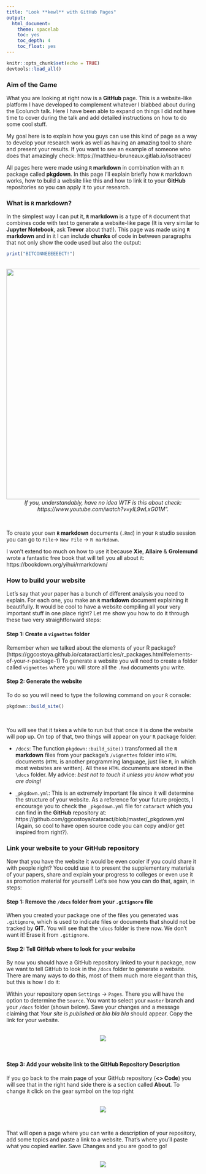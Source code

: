 ```yaml
---
title: "Look **kewl** with GitHub Pages"
output: 
  html_document:
    theme: spacelab
    toc: yes
    toc_depth: 4
    toc_float: yes
---
```

```r
knitr::opts_chunk$set(echo = TRUE)
devtools::load_all()
```

### **Aim of the Game** 

What you are looking at right now is a **GitHub** page. This is a website-like platform I have developed to complement whatever I blabbed about during the Ecolunch talk. Here I have been able to expand on things I did not have time to cover during the talk and add detailed instructions on how to do some cool stuff. 

My goal here is to explain how you guys can use this kind of page as a way to develop your research work as well as having an amazing tool to share and present your results. If you want to see an example of someone who does that amazingly check: https://matthieu-bruneaux.gitlab.io/isotracer/ 

All pages here were made using **`R` markdown** in combination with an `R` package called **pkgdown**. In this page I'll explain briefly how `R` markdown works, how to build a website like this and how to link it to your **GitHub** repositories so you can apply it to your research. 

### **What is `R` markdown?**

In the simplest way I can put it, **`R` markdown** is a type of `R` document that combines code with text to generate a website-like page (It is very similar to **Jupyter Notebook**, ask **Trevor** about that!). This page was made using **`R` markdown**  and in it I can include **chunks** of code in between paragraphs that not only show the code used but also the output: 

```r
print("BITCONNEEEEEECT!")
```

<br>
<center>
![](images/pages_bitconnect.jpg){width=600}
  <br>
  <em>  If you, understandably, have no idea WTF is this about check: https://www.youtube.com/watch?v=yIL9wLxG01M".</em>
</center>
<br>

To create your own **`R` markdown** documents (`.Rmd`) in your `R` studio session you can go to `File`-> `New File` -> `R markdown`. 

I won't extend too much on how to use it because **Xie**, **Allaire** & **Grolemund** wrote a fantastic free book that will tell you all about it: https://bookdown.org/yihui/rmarkdown/

### **How to build your website**

Let's say that your paper has a bunch of different analysis you need to explain. For each one, you make an **`R` markdown** document explaining it beautifully. It would be cool to have a website compiling all your very important stuff in one place right? Let me show you how to do it through these two very straightforward steps: 

#### **Step 1: Create a `vignettes` folder**

Remember when we talked about the elements of your R package? (https://ggcostoya.github.io/cataract/articles/r_packages.html#elements-of-your-r-package-1) To generate a website you will need to create a folder called `vignettes` where you will store all the `.Rmd` documents you write. 

#### **Step 2: Generate the website** 

To do so you will need to type the following command on your `R` console: 

```r
pkgdown::build_site()
```

<br> 

You will see that it takes a while to run but that once it is done the website will pop up. On top of that, two things will appear on your `R` package folder: 

* `/docs`: The function `pkgdown::build_site()` transformed all the **`R` markdown** files from your package's `/vignettes` folder into `HTML` documents (`HTML` is another programming language, just like `R`, in which most websites are written). All these `HTML` documents are stored in the `\docs` folder. My advice: *best not to touch it unless you know what you are doing! *

* `_pkgdown.yml`: This is an extremely important file since it will determine the structure of your website. As a reference for your future projects, I encourage you to check the `_pkgodown.yml` file for `cataract` which you can find in the **GitHub** repository at: https://github.com/ggcostoya/cataract/blob/master/_pkgdown.yml (Again, so cool to have open source code you can copy and/or get inspired from right?). 

### **Link your website to your GitHub repository** 

Now that you have the website it would be even cooler if you could share it with people right? You could use it to present the supplementary materials of your papers, share and explain your progress to colleges or even use it as promotion material for yourself! Let's see how you can do that, again, in steps: 

#### **Step 1: Remove the `/docs` folder from your `.gitignore` file**

When you created your package one of the files you generated was `.gitignore`, which is used to indicate files or documents that should not be tracked by **GIT**. You will see that the `\docs` folder is there now. We don't want it! Erase it from `.gitignore`. 

#### **Step 2: Tell GitHub where to look for your website** 

By now you should have a GitHub repository linked to your `R` package, now we want to tell GitHub to look in the `/docs` folder to generate a website. There are many ways to do this, most of them much more elegant than this, but this is how I do it: 

Within your repository  open `Settings` -> `Pages`. There you will have the option to determine the `Source`. You want to select your `master` branch and your `/docs` folder (shown below). Save your changes and a message claiming that *Your site is published at bla bla bla* should appear. Copy the link for your website. 

<br>
<center> 
![](images/pages_github_settings.png)
</center>
<br>

#### **Step 3: Add your website link to the GitHub Repository Description** 

If you go back to the main page of your GitHub repository (**<> Code**) you will see that in the right hand side there is a section called **About**. To change it click on the gear symbol on the top right

<br>
<center> 
![](images/pages_about.png)
</center>
<br>

That will open a page where you can write a description of your repository, add some topics and paste a link to a website. That's where you'll paste what you copied earlier. Save Changes and you are good to go! 

<br>
<center> 
![](images/pages_website.png)
</center>
<br>


